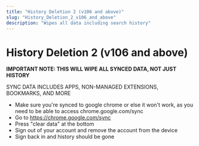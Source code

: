 ```yaml
---
title: "History Deletion 2 (v106 and above)"
slug: "History_Deletion_2_v106_and_above"
description: "Wipes all data including search history"
---
```


# History Deletion 2 (v106 and above)

**IMPORTANT NOTE: THIS WILL WIPE ALL SYNCED DATA, NOT JUST HISTORY**

SYNC DATA INCLUDES APPS, NON-MANAGED EXTENSIONS, BOOKMARKS, AND MORE

- Make sure you're synced to google chrome or else it won't work, as you need to be able to access chrome.google.com/sync
- Go to https://chrome.google.com/sync
- Press "clear data" at the bottom
- Sign out of your account and remove the account from the device
- Sign back in and history should be gone
